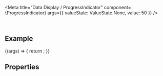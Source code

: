 
<Meta
  title="Data Display / ProgressIndicator"
  component={ProgressIndicator}
  args={{
    valueState: ValueState.None,
    value: 50
  }}
/>

<DocsHeader since="0.10.0" />

<br />

## Example

<Canvas>
  <Story name="Default">
    {(args) => {
      return <ProgressIndicator {...args} />;
    }}
  </Story>
</Canvas>

## Properties

<ArgsTableWithNote story="." />

<Description />

<Footer />
